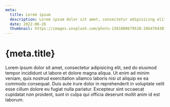 ```yaml
---
meta:
  title: Lorem ipsum
  description: Lorem ipsum dolor sit amet, consectetur adipisicing elit
  date: 2022-06-26
  thumbnail: https://images.unsplash.com/photo-1581088679538-20b470430162?ixlib=rb-1.2.1&ixid=MnwxMjA3fDB8MHxzZWFyY2h8Mjd8fHRyb3BpY2FsfGVufDB8fDB8fA%3D%3D&auto=format&fit=crop&w=800&q=60
---
```


# {meta.title}

Lorem ipsum dolor sit amet, consectetur adipisicing elit, sed do eiusmod tempor incididunt ut labore et dolore magna aliqua. Ut enim ad minim veniam, quis nostrud exercitation ullamco laboris nisi ut aliquip ex ea commodo consequat. Duis aute irure dolor in reprehenderit in voluptate velit esse cillum dolore eu fugiat nulla pariatur. Excepteur sint occaecat cupidatat non proident, sunt in culpa qui officia deserunt mollit anim id est laborum.